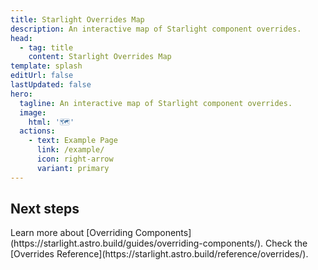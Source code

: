 ```yaml
---
title: Starlight Overrides Map
description: An interactive map of Starlight component overrides.
head:
  - tag: title
    content: Starlight Overrides Map
template: splash
editUrl: false
lastUpdated: false
hero:
  tagline: An interactive map of Starlight component overrides.
  image:
    html: '🗺️'
  actions:
    - text: Example Page
      link: /example/
      icon: right-arrow
      variant: primary
---
```



## Next steps

<CardGrid stagger>
  <Card title="Read the docs" icon="open-book">
    Learn more about [Overriding
    Components](https://starlight.astro.build/guides/overriding-components/).
  </Card>
  <Card title="Overrides components" icon="pencil">
    Check the [Overrides
    Reference](https://starlight.astro.build/reference/overrides/).
  </Card>
</CardGrid>
